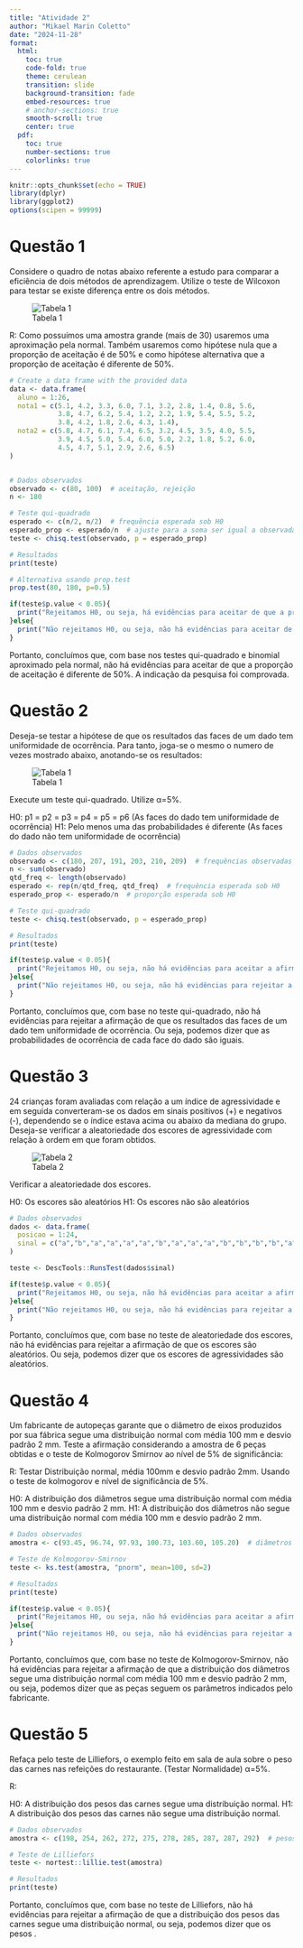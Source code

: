```yaml
---
title: "Atividade 2"
author: "Mikael Marin Coletto"
date: "2024-11-28"
format:
  html:
    toc: true
    code-fold: true
    theme: cerulean
    transition: slide
    background-transition: fade
    embed-resources: true
    # anchor-sections: true 
    smooth-scroll: true
    center: true
  pdf:
    toc: true
    number-sections: true
    colorlinks: true
---
```


```r
knitr::opts_chunk$set(echo = TRUE)
library(dplyr)
library(ggplot2)
options(scipen = 99999)

```

# Questão 1

Considere o quadro de notas abaixo referente a estudo para comparar a eficiência de dois métodos de aprendizagem. Utilize o teste de Wilcoxon para testar se existe diferença entre os dois métodos.

![Tabela 1](imgs/tabela_1.png)



R: Como possuímos uma amostra grande (mais de 30) usaremos uma aproximação pela normal.
Também usaremos como hipótese nula que a proporção de aceitação é de 50% e como hipótese alternativa que a proporção de aceitação é diferente de 50%.


```r
# Create a data frame with the provided data
data <- data.frame(
  aluno = 1:26,
  nota1 = c(5.1, 4.2, 3.3, 6.0, 7.1, 3.2, 2.8, 1.4, 0.8, 5.6,
            3.8, 4.7, 6.2, 5.4, 1.2, 2.2, 1.9, 5.4, 5.5, 5.2,
            3.8, 4.2, 1.8, 2.6, 4.3, 1.4),
  nota2 = c(5.8, 4.7, 6.1, 7.4, 6.5, 3.2, 4.5, 3.5, 4.0, 5.5,
            3.9, 4.5, 5.0, 5.4, 6.0, 5.0, 2.2, 1.8, 5.2, 6.0,
            4.5, 4.7, 5.1, 2.9, 2.6, 6.5)
)



```

```r
# Dados observados
observado <- c(80, 100)  # aceitação, rejeição
n <- 180

# Teste qui-quadrado
esperado <- c(n/2, n/2)  # frequência esperada sob H0
esperado_prop <- esperado/n  # ajuste para a soma ser igual a observada
teste <- chisq.test(observado, p = esperado_prop)

# Resultados
print(teste)

# Alternativa usando prop.test
prop.test(80, 180, p=0.5)

if(teste$p.value < 0.05){
  print("Rejeitamos H0, ou seja, há evidências para aceitar de que a proporção de aceitação é diferente de 50%") ## Proporção diferente de 50%
}else{
  print("Não rejeitamos H0, ou seja, não há evidências para aceitar de que a proporção de aceitação é diferente de 50%") ## Proporção igual à 50%
}

```

Portanto, concluímos que, com base nos testes qui-quadrado e binomial aproximado pela normal, não há evidências para aceitar de que a proporção de aceitação é diferente de 50%. A indicação da pesquisa foi comprovada.

# Questão 2

Deseja-se testar a hipótese de que os resultados das faces de um dado tem uniformidade de ocorrência. Para tanto, joga-se o mesmo o numero de vezes mostrado abaixo, anotando-se os resultados:


![Tabela 1](imgs/tabela_1.png)

Execute um teste qui-quadrado. Utilize α=5%.

H0: p1 = p2 = p3 = p4 = p5 = p6 (As faces do dado tem uniformidade de ocorrência)
H1: Pelo menos uma das probabilidades é diferente (As faces do dado não tem uniformidade de ocorrência)

```r
# Dados observados
observado <- c(180, 207, 191, 203, 210, 209)  # frequências observadas
n <- sum(observado)
qtd_freq <- length(observado)
esperado <- rep(n/qtd_freq, qtd_freq)  # frequência esperada sob H0
esperado_prop <- esperado/n  # proporção esperada sob H0

# Teste qui-quadrado
teste <- chisq.test(observado, p = esperado_prop)

# Resultados
print(teste)

if(teste$p.value < 0.05){
  print("Rejeitamos H0, ou seja, não há evidências para aceitar a afirmação de que os resultados das faces de um dado tem uniformidade de ocorrência")
}else{
  print("Não rejeitamos H0, ou seja, não há evidências para rejeitar a afirmação de que os resultados das faces de um dado tem uniformidade de ocorrência")
}
```

Portanto, concluímos que, com base no teste qui-quadrado, não há evidências para rejeitar a afirmação de que os resultados das faces de um dado tem uniformidade de ocorrência. Ou seja, podemos dizer que as probabilidades de ocorrência de cada face do dado são iguais.

# Questão 3

24 crianças foram avaliadas com relação a um índice de agressividade e em seguida converteram-se os dados em sinais positivos (+) e negativos (-), dependendo se o índice estava acima ou abaixo da mediana do grupo. Deseja-se verificar a aleatoriedade dos escores de agressividade com relação à ordem em que foram obtidos.

![Tabela 2](imgs/tabela_2.png)



Verificar a aleatoriedade dos escores.

H0: Os escores são aleatórios
H1: Os escores não são aleatórios

```r

# Dados observados
dados <- data.frame(
  posicao = 1:24,
  sinal = c("a","b","a","a","a","a","b","a","a","a","b","b","b","b","a","b","b","a","a","a","b","b","b","b")
)

teste <- DescTools::RunsTest(dados$sinal)

if(teste$p.value < 0.05){
  print("Rejeitamos H0, ou seja, não há evidências para aceitar a afirmação de que os escores são aleatórios")
}else{
  print("Não rejeitamos H0, ou seja, não há evidências para rejeitar a afirmação de que os escores são aleatórios")
}

```

Portanto, concluímos que, com base no teste de aleatoriedade dos escores, não há evidências para rejeitar a afirmação de que os escores são aleatórios. Ou seja, podemos dizer que os escores de agressividades são aleatórios.


# Questão 4

Um fabricante de autopeças garante que o diâmetro de eixos produzidos por sua fábrica segue uma distribuição normal com média 100 mm e desvio padrão 2 mm. Teste a afirmação considerando a amostra de 6 peças obtidas e o teste de Kolmogorov Smirnov ao nível de 5% de significância:

R:
Testar Distribuição normal, média 100mm e desvio padrão 2mm.
Usando o teste de kolmogorov e nível de significância de 5%.

H0: A distribuição dos diâmetros segue uma distribuição normal com média 100 mm e desvio padrão 2 mm.
H1: A distribuição dos diâmetros não segue uma distribuição normal com média 100 mm e desvio padrão 2 mm.

```r
# Dados observados
amostra <- c(93.45, 96.74, 97.93, 100.73, 103.60, 105.20)  # diâmetros observados

# Teste de Kolmogorov-Smirnov
teste <- ks.test(amostra, "pnorm", mean=100, sd=2)

# Resultados
print(teste)

if(teste$p.value < 0.05){
  print("Rejeitamos H0, ou seja, não há evidências para aceitar a afirmação de que a distribuição dos diâmetros segue uma distribuição normal com média 100 mm e desvio padrão 2 mm")
}else{
  print("Não rejeitamos H0, ou seja, não há evidências para rejeitar a afirmação de que a distribuição dos diâmetros segue uma distribuição normal com média 100 mm e desvio padrão 2 mm")
}

```

Portanto, concluímos que, com base no teste de Kolmogorov-Smirnov, não há evidências para rejeitar a afirmação de que a distribuição dos diâmetros segue uma distribuição normal com média 100 mm e desvio padrão 2 mm, ou seja, podemos dizer que as peças seguem os parâmetros indicados pelo fabricante.

# Questão 5

Refaça pelo teste de Lilliefors, o exemplo feito em sala de aula sobre o peso das carnes nas refeições do restaurante. (Testar Normalidade) α=5%.

R:

H0: A distribuição dos pesos das carnes segue uma distribuição normal.
H1: A distribuição dos pesos das carnes não segue uma distribuição normal.

```r
# Dados observados
amostra <- c(198, 254, 262, 272, 275, 278, 285, 287, 287, 292)  # pesos observados

# Teste de Lilliefors
teste <- nortest::lillie.test(amostra)

# Resultados
print(teste)

```

Portanto, concluímos que, com base no teste de Lilliefors, não há evidências para rejeitar a afirmação de que a distribuição dos pesos das carnes segue uma distribuição normal, ou seja, podemos dizer que os pesos .
